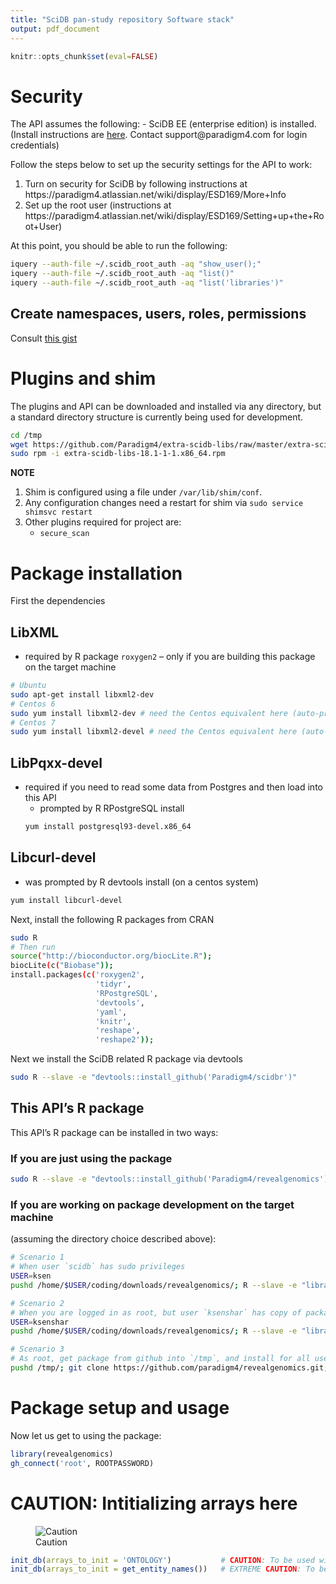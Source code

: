 ```yaml
---
title: "SciDB pan-study repository Software stack"
output: pdf_document
---
```


```r
knitr::opts_chunk$set(eval=FALSE)
```

# Security

The API assumes the following:
- SciDB EE (enterprise edition) is installed. 
(Install instructions are [here](https://downloads.paradigm4.com/enterprise/16.9/SciDB-Installation-v16.9.pdf).
Contact support@paradigm4.com for login credentials)

Follow the steps below to set up the security settings for the API to work:

1. Turn on security for SciDB by following instructions at
https://paradigm4.atlassian.net/wiki/display/ESD169/More+Info
2. Set up the root user (instructions at 
https://paradigm4.atlassian.net/wiki/display/ESD169/Setting+up+the+Root+User)

At this point, you should be able to run the following:
```sh
iquery --auth-file ~/.scidb_root_auth -aq "show_user();"
iquery --auth-file ~/.scidb_root_auth -aq "list()"
iquery --auth-file ~/.scidb_root_auth -aq "list('libraries')"
```

## Create namespaces, users, roles, permissions

Consult [this gist](https://gist.github.com/ksens/27c21f25246f1e6ef2e5d5cde0909682)

# Plugins and shim

The plugins and API can be downloaded and installed via any directory, but a 
standard directory structure is currently being used for development.

```sh
cd /tmp
wget https://github.com/Paradigm4/extra-scidb-libs/raw/master/extra-scidb-libs-18.1-1-1.x86_64.rpm
sudo rpm -i extra-scidb-libs-18.1-1-1.x86_64.rpm
```

**NOTE**

1. Shim is configured using a file under `/var/lib/shim/conf`. 
2. Any configuration changes need a restart for shim via `sudo service shimsvc restart`
3. Other plugins required for project are:
    + `secure_scan`

# Package installation

First the dependencies

## LibXML 

- required by R package `roxygen2` -- only if you are building this package on the target machine
```sh
# Ubuntu
sudo apt-get install libxml2-dev
# Centos 6
sudo yum install libxml2-dev # need the Centos equivalent here (auto-prompted by R roxgen2 install below)
# Centos 7
sudo yum install libxml2-devel # need the Centos equivalent here (auto-prompted by R roxgen2 install below)
```

## LibPqxx-devel 

- required if you need to read some data from Postgres and then load into this API
    + prompted by R RPostgreSQL install
```sh
yum install postgresql93-devel.x86_64
```

## Libcurl-devel 

- was prompted by R devtools install (on a centos system)

```sh
yum install libcurl-devel
```

Next, install the following R packages from CRAN
```sh
sudo R
# Then run
source("http://bioconductor.org/biocLite.R"); 
biocLite(c("Biobase")); 
install.packages(c('roxygen2', 
                   'tidyr', 
                   'RPostgreSQL', 
                   'devtools',
                   'yaml',
                   'knitr',
                   'reshape',
                   'reshape2')); 
```

Next we install the SciDB related R package via devtools

```sh
sudo R --slave -e "devtools::install_github('Paradigm4/scidbr')"
```

## This API's R package

This API's R package can be installed in two ways:

### If you are just using the package

```sh
sudo R --slave -e "devtools::install_github('Paradigm4/revealgenomics')"
```

### If you are working on package development on the target machine 

(assuming the directory choice described above):

```sh
# Scenario 1
# When user `scidb` has sudo privileges
USER=ksen
pushd /home/$USER/coding/downloads/revealgenomics/; R --slave -e "library(roxygen2); roxygenize()" && cd .. && sudo R CMD build revealgenomics && sudo R CMD INSTALL revealgenomics_0.1.tar.gz ; popd

# Scenario 2
# When you are logged in as root, but user `ksenshar` has copy of package
USER=ksenshar
pushd /home/$USER/coding/downloads/revealgenomics/; R --slave -e "library(roxygen2); roxygenize()" && cd /home/$USER/coding/downloads/ && R CMD build revealgenomics && R CMD INSTALL revealgenomics_0.1.tar.gz; popd

# Scenario 3 
# As root, get package from github into `/tmp`, and install for all users
pushd /tmp/; git clone https://github.com/paradigm4/revealgenomics.git; cd revealgenomics; R --slave -e "library(roxygen2); roxygenize()" && cd /tmp/ && R CMD build revealgenomics && R CMD INSTALL revealgenomics_0.1.tar.gz && rm -rf revealgenomics; popd
```

# Package setup and usage

Now let us get to using the package:

```R
library(revealgenomics)
gh_connect('root', ROOTPASSWORD)
```

# CAUTION: Intitializing arrays here

![Caution](http://findicons.com/files/icons/2787/beautiful_flat_icons/128/caution.png)
```R
init_db(arrays_to_init = 'ONTOLOGY')           # CAUTION: To be used with care by DB admin only
init_db(arrays_to_init = get_entity_names())   # EXTREME CAUTION: To be used with extreme care by DB admin only
```


